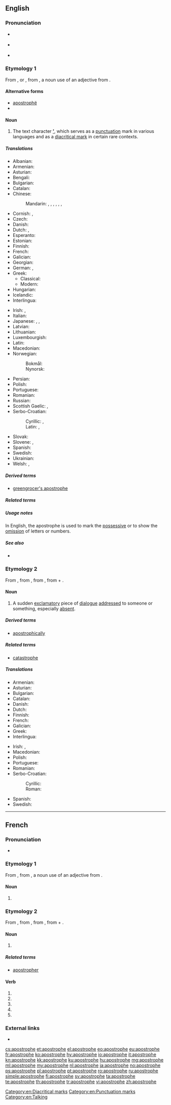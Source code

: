 {{also|apostrophé}}
==English==
{{was wotd|2007|February|13}}

===Pronunciation===
* {{a|RP}} {{IPA|/əˈpɒs.trə.fi/|lang=en}}
* {{a|US}} {{IPA|/əˈpɑːs.trə.fi/|lang=en}}
* {{audio|en-us-apostrophe.ogg|Audio (US)|lang=en}}

===Etymology 1===
From {{etyl|fr|en}} {{term|apostrophe|lang=fr}}, or {{etyl|la|en}} {{term|apostrophus|lang=la}}, from {{etyl|grc|en}} {{term|ἀπόστροφος||accent of elision|lang=grc}}, a noun use of an adjective from {{term|ἀποστρέφω||I turn away|lang=grc}}.

====Alternative forms====
* [[apostrophë]]
* {{l|en|apostrophy}}

====Noun====
{{en-noun}}

# {{context|orthography|lang=en}} The text character '''[[’]]''', which serves as a [[punctuation]] mark in various languages and as a [[diacritical mark]] in certain rare contexts.

=====Translations=====
{{trans-top|the character ’}}
* Albanian: {{t+|sq|apostrof|m}}
* Armenian: {{t+|hy|ապաթարց}}
* Asturian: {{t+|ast|apóstrofu|m}}
* Bengali: {{t+|bn|ঊর্ধকমা|sc=Beng}}
* Bulgarian: {{t+|bg|апостроф|m}}
* Catalan: {{t+|ca|apòstrof|m}}
* Chinese:
*: Mandarin: {{t+|cmn|省略符號|sc=Hani}}, {{t|cmn|省略符号|tr=shěnglüè fúhào|sc=Hani}}, {{t|cmn|隔音符號|sc=Hani}}, {{t|cmn|隔音符号|tr=géyīn fúhào|sc=Hani}}, {{t|cmn|省字符|tr=shěngzìfú|sc=Hani}}, {{t|cmn|單引號|sc=Hani}}, {{t|cmn|单引号|tr=dānyǐnhào|sc=Hani}}
* Cornish: {{t|kw|kollverk|m}}, {{t|kw|kollverkys|m-p}}
* Czech: {{t+|cs|apostrof|m}}
* Danish: {{t+|da|apostrof}}
* Dutch: {{t+|nl|weglatingsteken|n}}, {{t+|nl|apostrof|f}}
* Esperanto: {{t+|eo|apostrofo}}
* Estonian: {{t+|et|ülakoma}}
* Finnish: {{t+|fi|heittomerkki}}
* French: {{t+|fr|apostrophe|f}}
* Galician: {{t+|gl|apóstrofo|m}}
* Georgian: {{t+|ka|აპოსტროფი}}
* German: {{t+|de|Apostroph|m}}, {{t+|de|Hochkomma|n}}
* Greek:
** Classical: {{t|grc|ἀπόστροφος|f}}
** Modern: {{t+|el|απόστροφος|f}}
* Hungarian: {{t+|hu|aposztróf}}
* Icelandic: {{t+|is|úrfellingarmerki|n}}
* Interlingua: {{t+|ia|apostropho}}
{{trans-mid}}
* Irish: {{t|ga|uaschamóg|f}}, {{t|ga|apastróf|f}}
* Italian: {{t+|it|apostrofo|m}}
* Japanese: {{t+|ja|アポストロフィー|tr=aposutorofī}}, {{t+|ja|アポストロフ|tr=aposutorofu}}, {{t+|ja|省略符号|tr=しょうりゃくふごう, shōryaku fugō}}
* Latvian: {{t+|lv|apostrofs|m}}
* Lithuanian: {{t+|lt|apostrofa|m}}
* Luxembourgish: {{t+|lb|Apostroph|m}}
* Latin: {{t|la|apostrophus|f}}
* Macedonian: {{t+|mk|апостроф|m|tr=apostrof}}
* Norwegian:
*: Bokmål: {{t+|no|apostrof|m}}
*: Nynorsk: {{t+|nn|apostrof|m}}
* Persian: {{t+|fa|آپوستروف|tr=âpostrof|sc=fa-Arab}}
* Polish: {{t+|pl|apostrof|m}}
* Portuguese: {{t+|pt|apóstrofo|m}}
* Romanian: {{t+|ro|apostrof|n}}
* Russian: {{t+|ru|апо́стро́ф|m}}
* Scottish Gaelic: {{t+|gd|ascair|m}}, {{t+|gd|asgair|m}}
* Serbo-Croatian:
*: Cyrillic: {{t+|sh|апостроф|m}}, {{t+|sh|изоставник|m}}
*: Latin: {{t+|sh|apostrof|m}}, {{t+|sh|izostavnik|m}}
* Slovak: {{t+|sk|apostrof|m}}
* Slovene: {{t+|sl|opuščaj|m}}, {{t+|sl|apostrof|m}}
* Spanish: {{t+|es|apóstrofo|m}}
* Swedish: {{t+|sv|apostrof}}
* Ukrainian: {{t+|uk|апостроф|m|tr=apostrof}}
* Welsh: {{t|cy|collnod|m}}, {{t|cy|sillgoll|f}}
{{trans-bottom}}

=====Derived terms=====
* [[greengrocer's apostrophe]]

=====Related terms=====
{{punctuation}}

=====Usage notes=====
In English, the apostrophe is used to mark the [[possessive]] or to show the [[omission]] of letters or numbers.

=====See also=====
* {{projectlink|wikipedia}}

===Etymology 2===
From {{etyl|la|en}} {{term|apostrophe|lang=la}}, from {{etyl|grc|en}} {{term|ἀποστροφή|lang=grc}}, from {{term|ἀποστρέφω||I turn away|lang=grc}}, from {{term|ἀπό|lang=grc}} + {{term|στρέφω||I turn|lang=grc}}.

====Noun====
{{en-noun}}

# {{context|rhetoric|lang=en}} A sudden [[exclamatory]] piece of [[dialogue]] [[addressed]] to someone or something, especially [[absent]].

=====Derived terms=====
* [[apostrophically]]

=====Related terms=====
* [[catastrophe]]

=====Translations=====
{{trans-top|sudden piece of dialogue}}
* Armenian: {{t|hy|ապաթարց}}
* Asturian: {{t|ast|apóstrofe|f}}
* Bulgarian: {{t+|bg|апостроф}}
* Catalan: {{t|ca|apòstrofe|m}}
* Danish: {{t|da|apostrofe|c}}
* Dutch: {{t+|nl|apostrof|f}}
* Finnish: {{t+|fi|apostrofi}}
* French: {{t+|fr|apostrophe|f}}
* Galician: {{t|gl|apóstrofe|f}}
* Greek: {{t+|el|αποστροφή|f}}
* Interlingua: {{t|ia|apostrophe}}
{{trans-mid}}
* Irish: {{t|ga|aitheasc|m}}, {{t|ga|apastróf|f}}
* Macedonian: {{t|mk|апострофа|f|tr=аpostrófa}}
* Polish: {{t|pl|apostrofa|f}}
* Portuguese: {{t+|pt|apóstrofe|f}}
* Romanian: {{t+|ro|apostrof|n}}
* Serbo-Croatian:
*: Cyrillic: {{t|sh|апострофа|f}}
*: Roman: {{t+|sh|apostrofa|f}}
* Spanish: {{t+|es|apóstrofe|m|f}}
* Swedish: {{t+|sv|apostrof}}
{{trans-bottom}}

[[Category:en:Diacritical marks]]
[[Category:en:Punctuation marks]]
[[Category:en:Talking]]

----

==French==

===Pronunciation===
* {{audio|Fr-apostrophe.ogg|Audio|lang=fr}}

===Etymology 1===
From {{etyl|la|fr}} {{term|apostrophus|lang=la}}, from {{etyl|grc|fr}} {{term|ἀπόστροφος||accent of elision|lang=grc}}, a noun use of an adjective from {{term|ἀποστρέφω||I turn away|lang=grc}}.

====Noun====
{{fr-noun|f}}

# {{context|orthography|lang=fr}} {{l|en|apostrophe}}

===Etymology 2===
From {{etyl|la|fr}} {{term|apostrophe|lang=la}}, from {{etyl|grc|fr}} {{term|ἀποστροφή|lang=grc}}, from {{term|ἀποστρέφω||I turn away|lang=grc}}, from {{term|ἀπό|lang=grc}} + {{term|στρέφω||I turn|lang=grc}}.

====Noun====
{{fr-noun|f}}

# {{context|rhetoric|lang=fr}} {{l|en|apostrophe}}

=====Related terms=====
* [[apostropher]]

====Verb====
{{fr-verb-form}}

# {{inflection of|apostropher||1|s|pres|indc|lang=fr}}
# {{inflection of|apostropher||3|s|pres|indc|lang=fr}}
# {{inflection of|apostropher||1|s|pres|subj|lang=fr}}
# {{inflection of|apostropher||1|s|pres|subj|lang=fr}}
# {{inflection of|apostropher||2|s|impr|lang=fr}}

===External links===
* {{R:TLFi}}

[[cs:apostrophe]]
[[et:apostrophe]]
[[el:apostrophe]]
[[eo:apostrophe]]
[[eu:apostrophe]]
[[fr:apostrophe]]
[[ko:apostrophe]]
[[hy:apostrophe]]
[[io:apostrophe]]
[[it:apostrophe]]
[[kn:apostrophe]]
[[kk:apostrophe]]
[[ku:apostrophe]]
[[hu:apostrophe]]
[[mg:apostrophe]]
[[ml:apostrophe]]
[[my:apostrophe]]
[[nl:apostrophe]]
[[ja:apostrophe]]
[[no:apostrophe]]
[[ps:apostrophe]]
[[pl:apostrophe]]
[[pt:apostrophe]]
[[ro:apostrophe]]
[[ru:apostrophe]]
[[simple:apostrophe]]
[[fi:apostrophe]]
[[sv:apostrophe]]
[[ta:apostrophe]]
[[te:apostrophe]]
[[th:apostrophe]]
[[tr:apostrophe]]
[[vi:apostrophe]]
[[zh:apostrophe]]